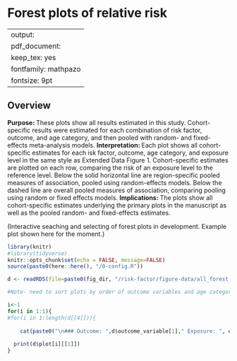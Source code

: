 
# Forest plots of relative risk {#RR-forest}

---
output:
  pdf_document:
    keep_tex: yes
fontfamily: mathpazo
fontsize: 9pt
---

\raggedright

## Overview

__Purpose: __ These plots show all results estimated in this study. Cohort-specific results were estimated for each combination of risk factor, outcome, and age category, and then pooled with random- and fixed-effects meta-analysis models.
__Interpretation: __ Each plot shows all cohort-specific estimates for each isk factor, outcome,  age category, and exposure level in the same style as Extended Data Figure 1. Cohort-specific estimates are plotted on each row, comparing the risk of an exposure level to the reference level.  Below the solid horizontal line are region-specific pooled measures of association, pooled using random-effects models. Below the dashed line are overall pooled measures of association, comparing pooling using random or fixed effects models. 
__Implications: __ The plots show all cohort-specific estimates underlying the primary plots in the manuscript as well as the pooled random- and fixed-effects estimates.




(Interactive seaching and selecting of forest plots in development. Example plot shown here for the moment.)


```r
library(knitr)
#library(tidyverse)
knitr::opts_chunk$set(echo = FALSE, message=FALSE)
source(paste0(here::here(), "/0-config.R"))

d <- readRDS(file=paste0(fig_dir, "/risk-factor/figure-data/all_forest_plot_RR.RDS"))

#Note- need to sort plots by order of outcome variables and age categories I want here


```


<!-- ** [Coming soon] Will fill in with all primary forest plots - right now this page is empty due to the file size/difficuty publishing all the plots ** -->


<!-- Group plots by exposure -->

<!-- ```{r  echo=FALSE, results='asis'} -->

<!--   #  df <- d #%>% filter() -->
<!--   # #Dynamic title -->
<!--   # cat(paste0("#### Outcome: ",df$outcome_variable[1]," Exposure: ", df$intervention_variable[1], " Age: ",  df$agecat[1])) -->

<!-- ``` -->


```r
i<-1
for(i in 1:1){
#for(i in 1:length(d[[4]])){
  
    cat(paste0("\n### Outcome: ",d$outcome_variable[1]," Exposure: ", d$intervention_variable[1], " Age: ",  d$agecat[1]),"\n,")
  
  print(d$plot[i][[1]])
}
```


